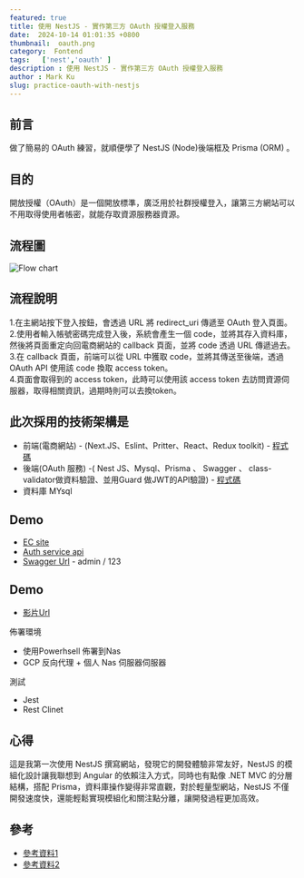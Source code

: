 ```yaml
---
featured: true
title: 使用 NestJS - 實作第三方 OAuth 授權登入服務
date:  2024-10-14 01:01:35 +0800
thumbnail:  oauth.png
category:  Fontend
tags:   ['nest','oauth' ]
description : 使用 NestJS - 實作第三方 OAuth 授權登入服務
author : Mark Ku
slug: practice-oauth-with-nestjs
---
```

## 前言
做了簡易的 OAuth 練習，就順便學了 NestJS (Node)後端框及 Prisma (ORM) 。

## 目的
開放授權（OAuth）是一個開放標準，廣泛用於社群授權登入，讓第三方網站可以不用取得使用者帳密，就能存取資源服務器資源。

## 流程圖
![Flow chart](flow-chart.png)

## 流程說明
1.在主網站按下登入按鈕，會透過 URL 將 redirect_uri 傳遞至 OAuth 登入頁面。  
2.使用者輸入帳號密碼完成登入後，系統會產生一個 code，並將其存入資料庫，然後將頁面重定向回電商網站的 callback 頁面，並將 code 透過 URL 傳遞過去。  
3.在 callback 頁面，前端可以從 URL 中獲取 code，並將其傳送至後端，透過 OAuth API 使用該 code 換取 access token。  
4.頁面會取得到的 access token，此時可以使用該 access token 去訪問資源伺服器，取得相關資訊，過期時則可以去換token。  

## 此次採用的技術架構是
* 前端(電商網站) - (Next.JS、Eslint、Pritter、React、Redux toolkit) - [程式碼](https://github.com/markku636/oauth.nextjs)
* 後端(OAuth 服務) -( Nest JS、Mysql、Prisma 、 Swagger 、 class-validator做資料驗證、並用Guard 做JWT的API驗證) - [程式碼](https://github.com/markku636/oauth.nest.api)
* 資料庫 MYsql

## Demo 
* [EC site](https://oauth-nextjs.letgo.com.tw)
* [Auth service api](https://oauth-nestjs-api.letgo.com.tw)
* [Swagger Url](https://oauth-nestjs-api.letgo.com.tw/docs) -  admin / 123

## Demo
* [影片Url](https://www.loom.com/share/fdac0b89ace64bc3b3ad5a85098d0499)

佈署環境
* 使用Powerhsell 佈署到Nas 
* GCP 反向代理 + 個人 Nas 伺服器伺服器

測試
* Jest
* Rest Clinet 

## 心得 
這是我第一次使用 NestJS 撰寫網站，發現它的開發體驗非常友好，NestJS 的模組化設計讓我聯想到 Angular 的依賴注入方式，同時也有點像 .NET MVC 的分層結構，搭配 Prisma，資料庫操作變得非常直觀，對於輕量型網站，NestJS 不僅開發速度快，還能輕鬆實現模組化和關注點分離，讓開發過程更加高效。

## 參考
* [參考資料1](https://docs.guandata.com/article/1/566167986377850880.html)
* [參考資料2](https://apifox.com/help/best-practices/how-to-test-oauth-2.0/)